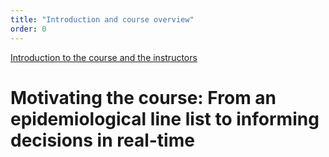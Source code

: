 ```yaml
---
title: "Introduction and course overview"
order: 0
---
```



[Introduction to the course and the instructors](slides/introduction-to-the-course-and-the-instructors.qmd)

# Motivating the course: From an epidemiological line list to informing decisions in real-time
